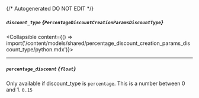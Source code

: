 {/* Autogenerated DO NOT EDIT  */}

##### `discount_type` *{`PercentageDiscountCreationParamsDiscountType`}*
<Collapsible content={() => import('/content/models/shared/percentage_discount_creation_params_discount_type/python.mdx')}>
</Collapsible>

---
##### `percentage_discount` *{`float`}*
Only available if discount_type is `percentage`. This is a number between 0 and 1.
`0.15`

